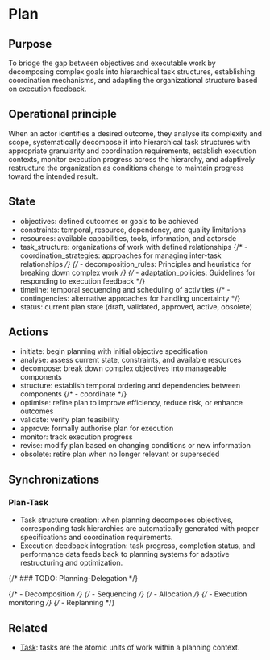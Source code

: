 
<Meta title="Concepts/Plan" />

# Plan

## Purpose

To bridge the gap between objectives and executable work by decomposing complex goals into hierarchical task structures, establishing coordination mechanisms, and adapting the organizational structure based on execution feedback.

## Operational principle

When an actor identifies a desired outcome, they analyse its complexity and scope,
systematically decompose it into hierarchical task structures with appropriate granularity
and coordination requirements, establish execution contexts, monitor execution progress across the hierarchy,
and adaptively restructure the organization as conditions change to maintain progress toward the intended result.

## State

- objectives: defined outcomes or goals to be achieved
- constraints: temporal, resource, dependency, and quality limitations
- resources: available capabilities, tools, information, and actorsde
- task_structure: organizations of work with defined relationships
{/* - coordination_strategies: approaches for managing inter-task relationships */}
{/* - decomposition_rules: Principles and heuristics for breaking down complex work */}
{/* - adaptation_policies: Guidelines for responding to execution feedback */}
- timeline: temporal sequencing and scheduling of activities
{/* - contingencies: alternative approaches for handling uncertainty */}
- status: current plan state (draft, validated, approved, active, obsolete)

## Actions

- initiate: begin planning with initial objective specification
- analyse: assess current state, constraints, and available resources
- decompose: break down complex objectives into manageable components
- structure: establish temporal ordering and dependencies between components
{/* - coordinate */}
- optimise: refine plan to improve efficiency, reduce risk, or enhance outcomes
- validate: verify plan feasibility
- approve: formally authorise plan for execution
- monitor: track execution progress
- revise: modify plan based on changing conditions or new information
- obsolete: retire plan when no longer relevant or superseded

## Synchronizations

### Plan-Task

- Task structure creation: when planning decomposes objectives, corresponding task hierarchies are automatically generated with proper specifications and coordination requirements.
- Execution deedback integration: task progress, completion status, and performance data feeds back to planning systems for adaptive restructuring and optimization.

{/* ### TODO: Planning-Delegation */}

{/* - Decomposition */}
{/* - Sequencing */}
{/* - Allocation */}
{/* - Execution monitoring */}
{/* - Replanning */}

## Related

- [Task](../?path=/docs/concepts-task--docs): tasks are the atomic units of work within a planning context.